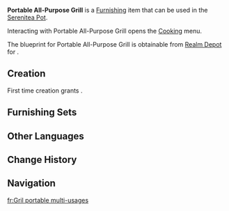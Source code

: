 {{Furnishing Infobox
|id             = 362271
|image          = Item Portable All-Purpose Grill.png
|category       = Small Furnishing
|subcategory    = Ornament
|quality        = 3
|adeptal_energy = 60
|load           = 120
|reduced_load   = 120
|description    = A simple, lightweight clay barbecue grill equipped with a Flammabomb Wood stand. Thanks to its portability, it can be carried and set up by a single person. It is said that in the wars of the past, people discovered that ordinary campfires were insufficient to feed an entire camp of soldiers, often resulting in food being undercooked or burned. Fortunately, the advent of these portable clay grills has largely alleviated such issues.
|mention        = <!--Character 1;Character2 -->
|interaction    = Cooking
|blueprint      = Realm Depot
|source1        = 
}}
'''Portable All-Purpose Grill''' is a [[Furnishing]] item that can be used in the [[Serenitea Pot]].

Interacting with Portable All-Purpose Grill opens the [[Cooking]] menu.

The blueprint for Portable All-Purpose Grill is obtainable from [[Realm Depot]] for {{Item|Realm Currency|30|x=160}}.

==Creation==
First time creation grants {{Item|Trust|24|x=60}}.
{{Recipe
|type = Creation
|time = 14h
|Iron Chunk = 4
|White Iron Chunk = 4
|sort = Iron Chunk;White Iron Chunk
}}

==Furnishing Sets==
{{Craft Usage}}

==Other Languages==
{{Other Languages
|en       = Portable All-Purpose Grill
|zhs      = 便携型通用烤炉
|zhs_rm   = 
|zht      = 攜帶式通用烤爐
|zht_rm   = 
|zh_tl    = 
|ja       = 携帯型汎用グリル
|ja_rm    = 
|ja_tl    = 
|ko       = 휴대형 범용 화로
|ko_tl    = 
|es       = Hornilla portátil multiusos
|es_tl    = Portable Multipurpose Stove
|fr       = Gril portable multi-usages
|fr_tl    = Portable Multi-Purpose Grill
|ru       = Портативный универсальный гриль
|ru_tl    = 
|th       = เตาย่างอเนกประสงค์แบบพกพา
|th_rm    = 
|th_tl    = 
|vi       = Lò Nướng Đa Năng Di Động
|vi_tl    = 
|de       = Tragbarer Allzweck-Grill
|de_tl    = 
|id       = Oven Serbaguna Portabel
|id_tl    = 
|pt       = Forno Portátil Universal
|pt_tl    = 
|tr       = Taşınabilir Çok Amaçlı Izgara
|tr_tl    = 
|it       = Griglia portatile multiuso
|it_tl    = 
}}

==Change History==
{{Change History|5.3}}

==Navigation==
{{Furnishing Navbox|interior}}

[[fr:Gril portable multi-usages]]